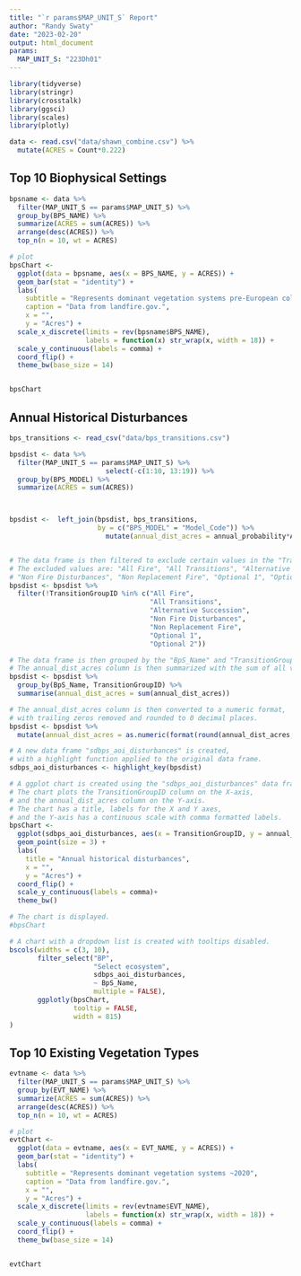 ```yaml
---
title: "`r params$MAP_UNIT_S` Report"
author: "Randy Swaty"
date: "2023-02-20"
output: html_document
params:
  MAP_UNIT_S: "223Dh01"
---
```




```r
library(tidyverse)
library(stringr)
library(crosstalk)
library(ggsci)
library(scales)
library(plotly)

data <- read.csv("data/shawn_combine.csv") %>%
  mutate(ACRES = Count*0.222)

```


## Top 10 Biophysical Settings 

```r
bpsname <- data %>%
  filter(MAP_UNIT_S == params$MAP_UNIT_S) %>%
  group_by(BPS_NAME) %>%
  summarize(ACRES = sum(ACRES)) %>%
  arrange(desc(ACRES)) %>%
  top_n(n = 10, wt = ACRES)

# plot
bpsChart <- 
  ggplot(data = bpsname, aes(x = BPS_NAME, y = ACRES)) +
  geom_bar(stat = "identity") +
  labs(
    subtitle = "Represents dominant vegetation systems pre-European colonization",
    caption = "Data from landfire.gov.",
    x = "",
    y = "Acres") +
  scale_x_discrete(limits = rev(bpsname$BPS_NAME),
                   labels = function(x) str_wrap(x, width = 18)) +
  scale_y_continuous(labels = comma) +
  coord_flip() +
  theme_bw(base_size = 14)


bpsChart


```



## Annual Historical Disturbances

```r
bps_transitions <- read_csv("data/bps_transitions.csv")

bpsdist <- data %>%
  filter(MAP_UNIT_S == params$MAP_UNIT_S) %>%
                        select(-c(1:10, 13:19)) %>%
  group_by(BPS_MODEL) %>%
  summarize(ACRES = sum(ACRES))



bpsdist <-  left_join(bpsdist, bps_transitions, 
                      by = c("BPS_MODEL" = "Model_Code")) %>%
                        mutate(annual_dist_acres = annual_probability*ACRES) 


# The data frame is then filtered to exclude certain values in the "TransitionGroupID" column. 
# The excluded values are: "All Fire", "All Transitions", "Alternative Succession", 
# "Non Fire Disturbances", "Non Replacement Fire", "Optional 1", "Optional 2".
bpsdist <- bpsdist %>%
  filter(!TransitionGroupID %in% c("All Fire",
                                   "All Transitions",
                                   "Alternative Succession",
                                   "Non Fire Disturbances",
                                   "Non Replacement Fire",
                                   "Optional 1",
                                   "Optional 2")) 

# The data frame is then grouped by the "BpS_Name" and "TransitionGroupID" columns. 
# The annual_dist_acres column is then summarized with the sum of all values for each group. 
bpsdist <- bpsdist %>%
  group_by(BpS_Name, TransitionGroupID) %>%
  summarise(annual_dist_acres = sum(annual_dist_acres)) 

# The annual_dist_acres column is then converted to a numeric format, 
# with trailing zeros removed and rounded to 0 decimal places.
bpsdist <- bpsdist %>% 
  mutate(annual_dist_acres = as.numeric(format(round(annual_dist_acres, 0), scientific = FALSE)))

# A new data frame "sdbps_aoi_disturbances" is created, 
# with a highlight function applied to the original data frame.
sdbps_aoi_disturbances <- highlight_key(bpsdist)

# A ggplot chart is created using the "sdbps_aoi_disturbances" data frame. 
# The chart plots the TransitionGroupID column on the X-axis, 
# and the annual_dist_acres column on the Y-axis. 
# The chart has a title, labels for the X and Y axes, 
# and the Y-axis has a continuous scale with comma formatted labels.
bpsChart <- 
  ggplot(sdbps_aoi_disturbances, aes(x = TransitionGroupID, y = annual_dist_acres)) +
  geom_point(size = 3) +
  labs(
    title = "Annual historical disturbances",
    x = "",
    y = "Acres") +
  coord_flip() +
  scale_y_continuous(labels = comma)+
  theme_bw()

# The chart is displayed.
#bpsChart

# A chart with a dropdown list is created with tooltips disabled.
bscols(widths = c(3, 10),
       filter_select("BP", 
                     "Select ecosystem", 
                     sdbps_aoi_disturbances, 
                     ~ BpS_Name,
                     multiple = FALSE),
       ggplotly(bpsChart,
                tooltip = FALSE,
                width = 815)
)
```




## Top 10 Existing Vegetation Types


```r
evtname <- data %>%
  filter(MAP_UNIT_S == params$MAP_UNIT_S) %>%
  group_by(EVT_NAME) %>%
  summarize(ACRES = sum(ACRES)) %>%
  arrange(desc(ACRES)) %>%
  top_n(n = 10, wt = ACRES)

# plot
evtChart <- 
  ggplot(data = evtname, aes(x = EVT_NAME, y = ACRES)) +
  geom_bar(stat = "identity") +
  labs(
    subtitle = "Represents dominant vegetation systems ~2020",
    caption = "Data from landfire.gov.",
    x = "",
    y = "Acres") +
  scale_x_discrete(limits = rev(evtname$EVT_NAME),
                   labels = function(x) str_wrap(x, width = 18)) +
  scale_y_continuous(labels = comma) +
  coord_flip() +
  theme_bw(base_size = 14)


evtChart


```





